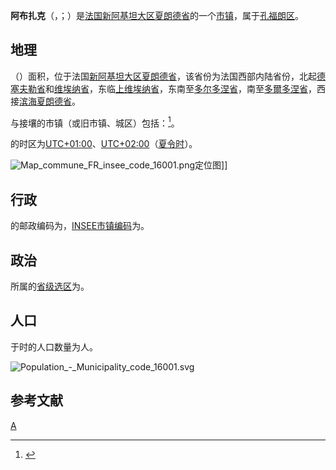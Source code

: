 {{noteTA|G1=法国地名}}
{{Infobox French commune}}
'''阿布扎克'''（{{lang-fr|Abzac}}，{{IPA-fr|abzak}}；{{lang-oc|Azac}}）是[[法国|法国]][[新阿基坦大区|新阿基坦大区]][[夏朗德省|夏朗德省]]的一个[[市镇_(法国)|市镇]]，属于[[孔福朗区|孔福朗区]]。

== 地理 ==
{{PAGENAMEBASE}}（{{wikidata|property|linked|P625}}）面积{{wikidata|properties|P2046}}，位于法国[[新阿基坦大区|新阿基坦大区]][[夏朗德省|夏朗德省]]，该省份为法国西部内陆省份，北起[[德塞夫勒省|德塞夫勒省]]和[[维埃纳省|维埃纳省]]，东临[[上维埃纳省|上维埃纳省]]，东南至[[多尔多涅省|多尔多涅省]]，南至[[多爾多涅省|多爾多涅省]]，西接[[滨海夏朗德省|滨海夏朗德省]]。

与{{PAGENAMEBASE}}接壤的市镇（或旧市镇、城区）包括：{{Wikidata|properties|linked|P47}}<ref name="geo">{{Cite web|url=https://www.geoportail.gouv.fr/carte|title=Carte|accessdate=2020-03-22|author=Géoportail|language=fr|publisher=Géoportail|archive-date=2017-01-29|archive-url=https://web.archive.org/web/20170129154129/https://www.geoportail.gouv.fr/carte/|dead-url=no}}</ref>。

{{PAGENAMEBASE}}的时区为[[UTC+01:00|UTC+01:00]]、[[UTC+02:00|UTC+02:00]]（[[夏时制|夏令时]]）。

[[File:Map_commune_FR_insee_code_16001.png|thumb]]定位图]]{{Clear|left}}
== 行政 ==
{{PAGENAMEBASE}}的邮政编码为{{wikidata|properties|P281}}，[[法国国家统计与经济研究所|INSEE市镇编码]]为{{wikidata|properties|P374}}。

== 政治 ==
{{PAGENAMEBASE}}所属的[[縣_(法國)|省级选区]]为{{WikidataLink|{{wikidata|properties|raw|best||P7938}}}}。

== 人口 ==
{{PAGENAMEBASE}}于{{wikidata|qualifier|P1082|P585}}时的人口数量为{{wikidata|property|raw|P1082}}人。

[[File:Population_-_Municipality_code_16001.svg|thumb]]{{Clear|left}}
== 参考文献 ==
{{Reflist}}

{{夏朗德省市鎮}}
[[Category:夏朗德省市镇|A]]